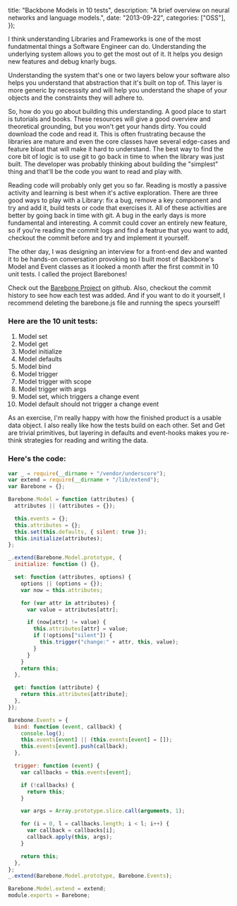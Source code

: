 
  title: "Backbone Models in 10 tests",
  description: "A brief overview on neural networks and language models.",
  date: "2013-09-22",
  categories: ["OSS"],
});

I think understanding Libraries and Frameworks is one of the most fundatmental things a Software Engineer can do. Understanding the underlying system allows you to get the most out of it. It helps you design new features and debug knarly bugs.

Understanding the system that's one or two layers below your software also helps you understand that abstraction that it's built on top of. This layer is more generic by necesssity and will help you understand the shape of your objects and the constraints they will adhere to.

So, how do you go about building this understanding. A good place to start is tutorials and books. These resources will give a good overview and theoretical grounding, but you won't get your hands dirty. You could download the code and read it. This is often frustrating because the libraries are mature and even the core classes have several edge-cases and feature bloat that will make it hard to understand. The best way to find the core bit of logic is to use git to go back in time to when the library was just built. The developer was probably thinking about building the "simplest" thing and that'll be the code you want to read and play with.

Reading code will probably only get you so far. Reading is mostly a passive activity and learning is best when it's active exploration. There are three good ways to play with a Library: fix a bug, remove a key component and try and add it, build tests or code that exercises it. All of these activities are better by going back in time with git. A bug in the early days is more fundamental and interesting. A commit could cover an entirely new feature, so if you're reading the commit logs and find a featrue that you want to add, checkout the commit before and try and implement it yourself.

The other day, I was designing an interview for a front-end dev and wanted it to be hands-on conversation provoking so I built most of Backbone's Model and Event classes as it looked a month after the first commit in 10 unit tests. I called the project Barebones!

Check out the [Barebone Project][barebone] on github. Also, checkout the commit history to see how each test was added. And if you want to do it yourself, I recommend deleting the barebone.js file and running the specs yourself!

### Here are the 10 unit tests:

1. Model set
2. Model get
3. Model initialize
4. Model defaults
5. Model bind
6. Model trigger
7. Model trigger with scope
8. Model trigger with args
9. Model set, which triggers a change event
10. Model default should not trigger a change event

As an exercise, I'm really happy with how the finished product is a usable data object. I also really like how the tests build on each other. Set and Get are trivial primitives, but layering in defaults and event-hooks makes you re-think strategies for reading and writing the data.

### Here's the code:

```js
var _ = require(__dirname + "/vendor/underscore");
var extend = require(__dirname + "/lib/extend");
var Barebone = {};

Barebone.Model = function (attributes) {
  attributes || (attributes = {});

  this.events = {};
  this.attributes = {};
  this.set(this.defaults, { silent: true });
  this.initialize(attributes);
};

_.extend(Barebone.Model.prototype, {
  initialize: function () {},

  set: function (attributes, options) {
    options || (options = {});
    var now = this.attributes;

    for (var attr in attributes) {
      var value = attributes[attr];

      if (now[attr] != value) {
        this.attributes[attr] = value;
        if (!options["silent"]) {
          this.trigger("change:" + attr, this, value);
        }
      }
    }
    return this;
  },

  get: function (attribute) {
    return this.attributes[attribute];
  },
});

Barebone.Events = {
  bind: function (event, callback) {
    console.log();
    this.events[event] || (this.events[event] = []);
    this.events[event].push(callback);
  },

  trigger: function (event) {
    var callbacks = this.events[event];

    if (!callbacks) {
      return this;
    }

    var args = Array.prototype.slice.call(arguments, 1);

    for (i = 0, l = callbacks.length; i < l; i++) {
      var callback = callbacks[i];
      callback.apply(this, args);
    }

    return this;
  },
};
_.extend(Barebone.Model.prototype, Barebone.Events);

Barebone.Model.extend = extend;
module.exports = Barebone;
```

[barebone]: https://github.com/jasonLaster/Barebone
